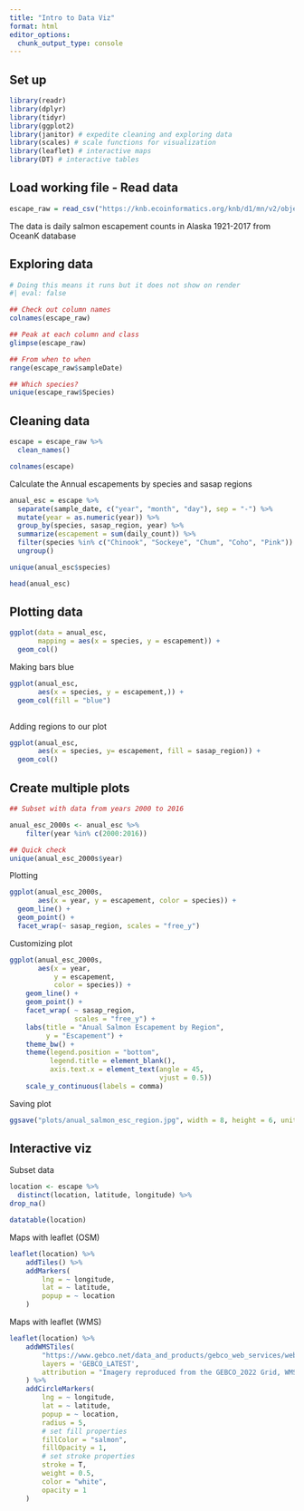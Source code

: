 ```yaml
---
title: "Intro to Data Viz"
format: html
editor_options: 
  chunk_output_type: console
---
```


## Set up
```r
library(readr)
library(dplyr)
library(tidyr)
library(ggplot2)
library(janitor) # expedite cleaning and exploring data
library(scales) # scale functions for visualization
library(leaflet) # interactive maps
library(DT) # interactive tables
```

## Load working file - Read data
```r
escape_raw = read_csv("https://knb.ecoinformatics.org/knb/d1/mn/v2/object/urn%3Auuid%3Af119a05b-bbe7-4aea-93c6-85434dcb1c5e")
```

The data is daily salmon escapement counts in Alaska 1921-2017 from OceanK database

## Exploring data
```r
# Doing this means it runs but it does not show on render
#| eval: false

## Check out column names
colnames(escape_raw)

## Peak at each column and class
glimpse(escape_raw)

## From when to when
range(escape_raw$sampleDate)

## Which species?
unique(escape_raw$Species)
```


## Cleaning data
```r
escape = escape_raw %>% 
  clean_names()

colnames(escape)
```


Calculate the Annual escapements by species and sasap regions
```r
anual_esc = escape %>% 
  separate(sample_date, c("year", "month", "day"), sep = "-") %>% 
  mutate(year = as.numeric(year)) %>%
  group_by(species, sasap_region, year) %>% 
  summarize(escapement = sum(daily_count)) %>% 
  filter(species %in% c("Chinook", "Sockeye", "Chum", "Coho", "Pink")) %>% 
  ungroup()

unique(anual_esc$species)

head(anual_esc)
```

## Plotting data
```r
ggplot(data = anual_esc,
       mapping = aes(x = species, y = escapement)) +
  geom_col()


```

Making bars blue
```r
ggplot(anual_esc,
       aes(x = species, y = escapement,)) +
  geom_col(fill = "blue")
  
```

Adding regions to our plot
```r
ggplot(anual_esc,
       aes(x = species, y= escapement, fill = sasap_region)) + 
  geom_col()

```


## Create multiple plots
```r
## Subset with data from years 2000 to 2016

anual_esc_2000s <- anual_esc %>%
    filter(year %in% c(2000:2016))

## Quick check
unique(anual_esc_2000s$year)
```

Plotting
```r
ggplot(anual_esc_2000s,
       aes(x = year, y = escapement, color = species)) + 
  geom_line() + 
  geom_point() +
  facet_wrap(~ sasap_region, scales = "free_y")

```

Customizing plot
```r
ggplot(anual_esc_2000s,
       aes(x = year,
           y = escapement,
           color = species)) +
    geom_line() +
    geom_point() +
    facet_wrap( ~ sasap_region,
                scales = "free_y") +
    labs(title = "Anual Salmon Escapement by Region",
         y = "Escapement") +
    theme_bw() + 
    theme(legend.position = "bottom", 
          legend.title = element_blank(),
          axis.text.x = element_text(angle = 45,
                                     vjust = 0.5))
    scale_y_continuous(labels = comma)
```

Saving plot
```r
ggsave("plots/anual_salmon_esc_region.jpg", width = 8, height = 6, units = "in")
```


## Interactive viz
Subset data
```r
location <- escape %>% 
  distinct(location, latitude, longitude) %>% 
drop_na()
```

```r
datatable(location)
```


Maps with leaflet (OSM)
```r
leaflet(location) %>%
    addTiles() %>%
    addMarkers(
        lng = ~ longitude,
        lat = ~ latitude,
        popup = ~ location
    )
```

Maps with leaflet (WMS)
```r
leaflet(location) %>%
    addWMSTiles(
        "https://www.gebco.net/data_and_products/gebco_web_services/web_map_service/mapserv?request=getmap&service=wms&BBOX=-90,-180,90,360&crs=EPSG:4326&format=image/jpeg&layers=gebco_latest&width=1200&height=600&version=1.3.0",
        layers = 'GEBCO_LATEST',
        attribution = "Imagery reproduced from the GEBCO_2022 Grid, WMS 1.3.0 GetMap, www.gebco.net"
    ) %>%
    addCircleMarkers(
        lng = ~ longitude,
        lat = ~ latitude,
        popup = ~ location,
        radius = 5,
        # set fill properties
        fillColor = "salmon",
        fillOpacity = 1,
        # set stroke properties
        stroke = T,
        weight = 0.5,
        color = "white",
        opacity = 1
    )
```

